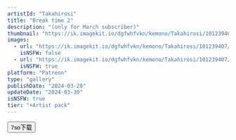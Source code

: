 ```yaml
---
artistId: "Takahirosi"
title: "Break time 2"
description: "(only for March subscriber)"
thumbnail: "https://ik.imagekit.io/dgfwhfvkn/kemono/Takahirosi/101239407/p22_4_ori_1_Kta148SiM.avif?updatedAt=1737625993254"
images:
  - url: "https://ik.imagekit.io/dgfwhfvkn/kemono/Takahirosi/101239407/p22_4_ori_1_Kta148SiM.avif?updatedAt=1737625993254"
    isNSFW: false
  - url: "https://ik.imagekit.io/dgfwhfvkn/kemono/Takahirosi/101239407/p22_4_ori_10_GDYiLJFQq.avif?updatedAt=1737625993668"
    isNSFW: true
platform: "Patreon"
type: "gallery"
publishDate: "2024-03-28"
updateDate: "2024-03-30"
isNSFW: true
tier: "+Artist pack"
---
```



<Button
      isExternal
      isBlock
      variant="flat"
      color="foreground"
      as={Link}
      href="https://pan.7so.top/f/k26lT5/_4_BREAKTIME2.7z"
    >
      7so下载
    </Button>